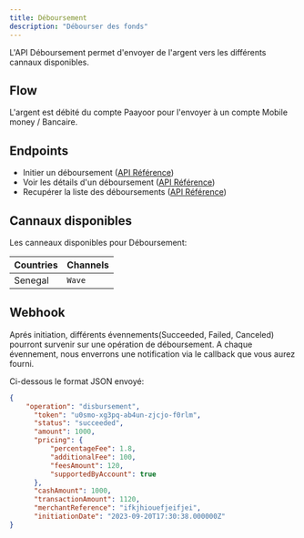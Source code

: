 ```yaml
---
title: Déboursement
description: "Débourser des fonds"
---
```


L'API Déboursement permet d'envoyer de l'argent vers les différents cannaux disponibles.

## Flow

L'argent est débité du compte Paayoor pour l'envoyer à un compte Mobile money / Bancaire.

## Endpoints

- Initier un déboursement ([API Référence](/api-reference/endpoint/post-disbursement))
- Voir les détails d'un déboursement ([API Référence](/api-reference/endpoint/get-disbursement))
- Recupérer la liste des déboursements ([API Référence](/api-reference/endpoint/get-disbursements))

## Cannaux disponibles

Les canneaux disponibles pour Déboursement:

| Countries | Channels         |
| --------- | ---------------- |
| Senegal   | `Wave`           |

## Webhook

Aprés initiation, différents évennements(Succeeded, Failed, Canceled) pourront survenir sur une opération de déboursement. 
A chaque évennement, nous enverrons une notification via le callback que vous aurez fourni.

Ci-dessous le format JSON envoyé:

```json
{
    "operation": "disbursement",
      "token": "u0smo-xg3pq-ab4un-zjcjo-f0rlm",
      "status": "succeeded",
      "amount": 1000,
      "pricing": {
          "percentageFee": 1.8,
          "additionalFee": 100,
          "feesAmount": 120,
          "supportedByAccount": true
      },
      "cashAmount": 1000,
      "transactionAmount": 1120,
      "merchantReference": "ifkjhiouefjeifjei",
      "initiationDate": "2023-09-20T17:30:38.000000Z"
}
```

